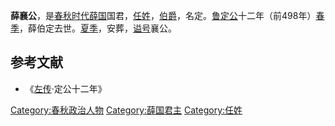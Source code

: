 '''薛襄公'''{{BD||？|前498年||catIdx=X}}，是[[春秋时代|春秋时代]][[薛国|薛国]]国君，[[任姓|任姓]]，[[伯爵|伯爵]]，名定。[[鲁定公|鲁定公]]十二年（前498年）[[春季|春季]]，薛伯定去世。[[夏季|夏季]]，安葬，[[谥号|谥号]]襄公。

==参考文献==
*《[[左传|左传]]·定公十二年》

{{start box}}
{{s-before|[[薛献公|薛献公]]}}
{{s-title|[[薛国|薛国]]君主|前510年─前498年}}
{{s-after|[[薛公比|薛公比]]}}
{{end box}}
{{薛國君主}}
[[Category:春秋政治人物|Category:春秋政治人物]]
[[Category:薛国君主|Category:薛国君主]]
[[Category:任姓|Category:任姓]]